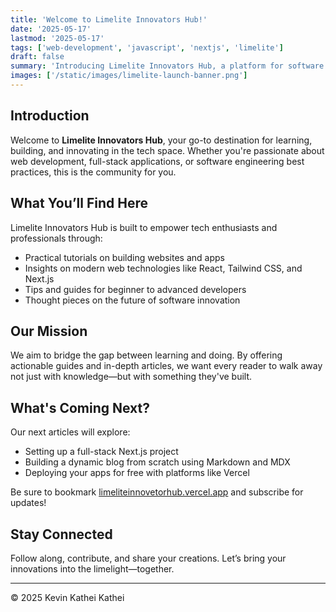 ```yaml
---
title: 'Welcome to Limelite Innovators Hub!'
date: '2025-05-17'
lastmod: '2025-05-17'
tags: ['web-development', 'javascript', 'nextjs', 'limelite']
draft: false
summary: 'Introducing Limelite Innovators Hub, a platform for software development, web applications, and technology tutorials.'
images: ['/static/images/limelite-launch-banner.png']
---
```


## Introduction

Welcome to **Limelite Innovators Hub**, your go-to destination for learning, building, and innovating in the tech space. Whether you're passionate about web development, full-stack applications, or software engineering best practices, this is the community for you.

<TOCInline toc={props.toc} exclude="Introduction" />

## What You’ll Find Here

Limelite Innovators Hub is built to empower tech enthusiasts and professionals through:

- Practical tutorials on building websites and apps
- Insights on modern web technologies like React, Tailwind CSS, and Next.js
- Tips and guides for beginner to advanced developers
- Thought pieces on the future of software innovation

## Our Mission

We aim to bridge the gap between learning and doing. By offering actionable guides and in-depth articles, we want every reader to walk away not just with knowledge—but with something they've built.

## What's Coming Next?

Our next articles will explore:

- Setting up a full-stack Next.js project
- Building a dynamic blog from scratch using Markdown and MDX
- Deploying your apps for free with platforms like Vercel

Be sure to bookmark [limeliteinnovetorhub.vercel.app](https://limeliteinnovetorhub.vercel.app) and subscribe for updates!

## Stay Connected

Follow along, contribute, and share your creations. Let’s bring your innovations into the limelight—together.

---

© 2025 Kevin Kathei Kathei
